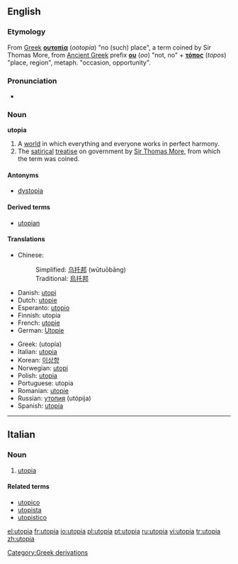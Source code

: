 ==English==

===Etymology===
From [[Greek]] '''[[ουτοπία]]''' (''ootopia'') "no (such) place", a term coined by Sir Thomas More, from [[Ancient Greek]] prefix '''[[ου]]''' (''oo'') "not, no" + '''[[τόπος]]''' (''topos'') "place, region", metaph. "occasion, opportunity".

===Pronunciation===
*{{IPA|/juˈtopiə/}}

===Noun===
'''utopia'''

# A [[world]] in which everything and everyone works in perfect harmony.
# The [[satirical]] [[treatise]] on government by [[w:Thomas More|Sir Thomas More]], from which the term was coined.

====Antonyms====
*[[dystopia]]

====Derived terms====
*[[utopian]]

====Translations====
{{trans-top|utopia}}
*Chinese:
*:Simplified: [[乌托邦]] (wūtuōbāng)
*:Traditional: [[烏托邦]]
*Danish: [[utopi]]
*Dutch: [[utopie]]
*Esperanto: [[utopio]]
*Finnish: utopia
*French: [[utopie]] {{f}}
*German: [[Utopie]] {{f}}
{{trans-mid}}
*Greek: {{t|el|ουτοπία|f|}} (utopía)
*Italian: [[utopia#Italian|utopia]] {{f}}
*Korean: [[이상향]]
*Norwegian: [[utopi]] {{m}}
*Polish: [[utopia]] {{f}}
*Portuguese: utopia
*Romanian: [[utopie]] {{f}}
*Russian: [[утопия]] (utópija) {{f}}
*Spanish: [[utopía]] {{f}}
{{trans-bottom}}

[[Category:Greek derivations]]

----

==Italian==
{{wikipedia|lang=it}}

===Noun===
{{it-noun|utopi|f|a|e}}

# [[utopia#English|utopia]]

====Related terms====
*[[utopico]]
*[[utopista]]
*[[utopistico]]

[[el:utopia]]
[[fr:utopia]]
[[io:utopia]]
[[pl:utopia]]
[[pt:utopia]]
[[ru:utopia]]
[[vi:utopia]]
[[tr:utopia]]
[[zh:utopia]]